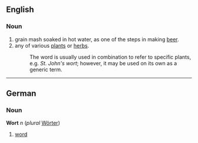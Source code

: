 ==English==
===Noun===
# grain mash soaked in hot water, as one of the steps in making [[beer]].
# any of various [[plant]]s or [[herb]]s.
#: The word is usually used in combination to refer to specific plants, e.g. ''St. John's wort''; however, it may be used on its own as a generic term.

----
==German==
===Noun===
'''Wort''' ''n'' (''plural'' [[Wörter]])

# [[word]]